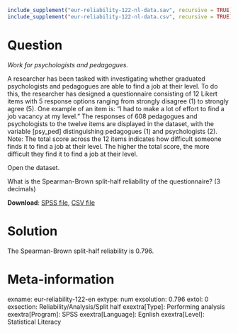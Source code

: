 ```r
include_supplement("eur-reliability-122-nl-data.sav", recursive = TRUE)
include_supplement("eur-reliability-122-nl-data.csv", recursive = TRUE)
```

Question
========
*Work for psychologists and pedagogues.*

A researcher has been tasked with investigating whether graduated psychologists and pedagogues are able to find a job at their level. To do this, the researcher has designed a questionnaire consisting of 12 Likert items with 5 response options ranging from strongly disagree (1) to strongly agree (5). One example of an item is: "I had to make a lot of effort to find a job vacancy at my level." The responses of 608 pedagogues and psychologists to the twelve items are displayed in the dataset, with the variable [psy_ped] distinguishing pedagogues (1) and psychologists (2). Note: The total score across the 12 items indicates how difficult someone finds it to find a job at their level. The higher the total score, the more difficult they find it to find a job at their level.

Open the dataset.

What is the Spearman-Brown split-half reliability of the questionnaire? (3 decimals)

**Download**: [SPSS file](eur-reliability-122-en-data.sav), [CSV file](eur-reliability-122-en-data.csv)

Solution
========
The Spearman-Brown split-half reliability is 0.796.


Meta-information
================
exname: eur-reliability-122-en
extype: num
exsolution: 0.796
extol: 0
exsection: Reliability/Analysis/Split half
exextra[Type]: Performing analysis
exextra[Program]: SPSS
exextra[Language]: Egnlish
exextra[Level]: Statistical Literacy
